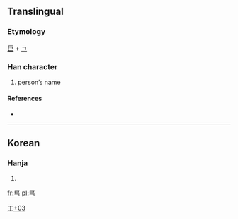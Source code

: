 ==Translingual==

===Etymology===
[[巨]] + [[ㄱ]]

===Han character===
{{Han char|rn=48|rad=工|as=03|sn=6|four=|canj=尸尸弓 (SSN), X尸尸弓 (XSSN)}}

# person’s name

====References====
* {{Han ref|kx=0325.171|dj=0629.040|hdz=10082.051|uh=5DEA|ud=24042}}

----

==Korean==

===Hanja===
{{ko-hanja|hangeul=[[걱]]|rv=geok|mr=kŏk}}

# {{defn|Korean|sort=工03}}

[[Category:Korean-only CJKV Characters|工+03]]

[[fr:巪]]
[[pl:巪]]